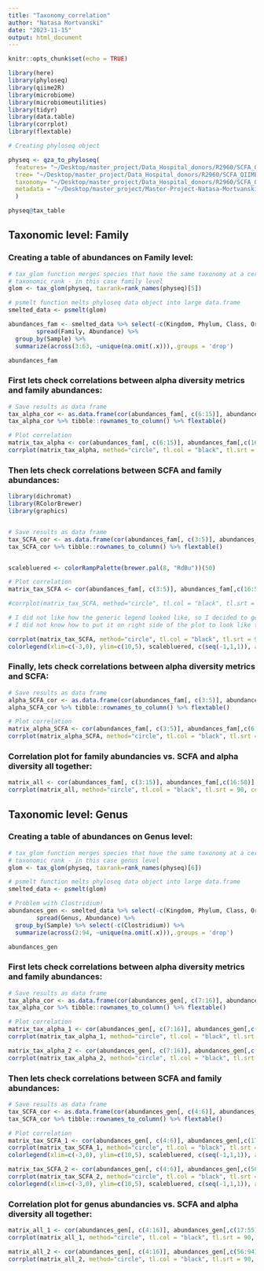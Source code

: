 ```yaml
---
title: "Taxonomy_correlation"
author: "Natasa Mortvanski"
date: "2023-11-15"
output: html_document
---
```


```r
knitr::opts_chunk$set(echo = TRUE)
```


```r
library(here)
library(phyloseq)
library(qiime2R)
library(microbiome)
library(microbiomeutilities)
library(tidyr)
library(data.table)
library(corrplot)
library(flextable)

# Creating phyloseq object

physeq <- qza_to_phyloseq(
  features= "~/Desktop/master_project/Data_Hospital_donors/R2960/SCFA_QIIME2_analysis/table-dada2.qza",
  tree= "~/Desktop/master_project/Data_Hospital_donors/R2960/SCFA_QIIME2_analysis/rooted-tree.qza",
  taxonomy= "~/Desktop/master_project/Data_Hospital_donors/R2960/SCFA_QIIME2_analysis/taxonomy.qza",
  metadata = "~/Desktop/master_project/Master-Project-Natasa-Mortvanski/01_tidy_data/SCFA_alpha_donors.tsv"
  )

physeq@tax_table
```

## Taxonomic level: Family

### Creating a table of abundances on Family level:

```r
# tax_glom function merges species that have the same taxonomy at a certain 
# taxonomic rank - in this case family level
glom <- tax_glom(physeq, taxrank=rank_names(physeq)[5])

# psmelt function melts phyloseq data object into large data.frame 
smelted_data <- psmelt(glom) 

abundances_fam <- smelted_data %>% select(-c(Kingdom, Phylum, Class, Order)) %>%
        spread(Family, Abundance) %>%
  group_by(Sample) %>%
  summarize(across(3:63, ~unique(na.omit(.x))),.groups = 'drop')

abundances_fam
```

### First lets check correlations between alpha diversity metrics and family abundances:

```r
# Save results as data frame
tax_alpha_cor <- as.data.frame(cor(abundances_fam[, c(6:15)], abundances_fam[,c(16:50)]))
tax_alpha_cor %>% tibble::rownames_to_column() %>% flextable()

# Plot correlation 
matrix_tax_alpha <- cor(abundances_fam[, c(6:15)], abundances_fam[,c(16:50)] , method = "spearman")
corrplot(matrix_tax_alpha, method="circle", tl.col = "black", tl.srt = 90, col.lim = c(-1,1), is.corr = FALSE)
```

### Then lets check correlations between SCFA and family abundances:

```r
library(dichromat)
library(RColorBrewer)
library(graphics)


# Save results as data frame
tax_SCFA_cor <- as.data.frame(cor(abundances_fam[, c(3:5)], abundances_fam[,c(16:50)]))
tax_SCFA_cor %>% tibble::rownames_to_column() %>% flextable()


scalebluered <- colorRampPalette(brewer.pal(8, "RdBu"))(50)

# Plot correlation 
matrix_tax_SCFA <- cor(abundances_fam[, c(3:5)], abundances_fam[,c(16:50)] , method = "spearman")

#corrplot(matrix_tax_SCFA, method="circle", tl.col = "black", tl.srt = 90, col.lim = c(-1,1), is.corr = FALSE) 

# I did not like how the generic legend looked like, so I decided to generate legend separately. However,
# I did not know how to put it on right side of the plot to look like the other plots, so I put it on the left side...

corrplot(matrix_tax_SCFA, method="circle", tl.col = "black", tl.srt = 90, cl.pos="n") 
colorlegend(xlim=c(-3,0), ylim=c(10,5), scalebluered, c(seq(-1,1,1)), align="r", vertical=TRUE, addlabels=TRUE)
```

### Finally, lets check correlations between alpha diversity metrics and SCFA:

```r
# Save results as data frame
alpha_SCFA_cor <- as.data.frame(cor(abundances_fam[, c(3:5)], abundances_fam[,c(6:15)]))
alpha_SCFA_cor %>% tibble::rownames_to_column() %>% flextable()

# Plot correlation 
matrix_alpha_SCFA <- cor(abundances_fam[, c(3:5)], abundances_fam[,c(6:15)] , method = "spearman")
corrplot(matrix_alpha_SCFA, method="circle", tl.col = "black", tl.srt = 90, col.lim = c(-1,1), is.corr = FALSE)
```

### Correlation plot for family abundancies vs. SCFA and alpha diversity all together:

```r
matrix_all <- cor(abundances_fam[, c(3:15)], abundances_fam[,c(16:50)] , method = "spearman")
corrplot(matrix_all, method="circle", tl.col = "black", tl.srt = 90, col.lim = c(-1,1), is.corr = FALSE)
```

## Taxonomic level: Genus

### Creating a table of abundances on Genus level:
 
```r
# tax_glom function merges species that have the same taxonomy at a certain 
# taxonomic rank - in this case genus level
glom <- tax_glom(physeq, taxrank=rank_names(physeq)[6])

# psmelt function melts phyloseq data object into large data.frame 
smelted_data <- psmelt(glom) 

# Problem with Clostridium!
abundances_gen <- smelted_data %>% select(-c(Kingdom, Phylum, Class, Order, Family)) %>%
        spread(Genus, Abundance) %>%
  group_by(Sample) %>% select(-c(Clostridium)) %>%
  summarize(across(2:94, ~unique(na.omit(.x))),.groups = 'drop')

abundances_gen
```

### First lets check correlations between alpha diversity metrics and family abundances:

```r
# Save results as data frame
tax_alpha_cor <- as.data.frame(cor(abundances_gen[, c(7:16)], abundances_gen[,c(17:94)]))
tax_alpha_cor %>% tibble::rownames_to_column() %>% flextable()

# Plot correlation 
matrix_tax_alpha_1 <- cor(abundances_gen[, c(7:16)], abundances_gen[,c(17:55)] , method = "spearman")
corrplot(matrix_tax_alpha_1, method="circle", tl.col = "black", tl.srt = 90, tl.cex =0.9, col.lim = c(-1,1), is.corr = FALSE)

matrix_tax_alpha_2 <- cor(abundances_gen[, c(7:16)], abundances_gen[,c(56:94)] , method = "spearman")
corrplot(matrix_tax_alpha_2, method="circle", tl.col = "black", tl.srt = 90, tl.cex =0.9, col.lim = c(-1,1), is.corr = FALSE)
```

### Then lets check correlations between SCFA and family abundances:

```r
# Save results as data frame
tax_SCFA_cor <- as.data.frame(cor(abundances_gen[, c(4:6)], abundances_gen[,c(17:94)]))
tax_SCFA_cor %>% tibble::rownames_to_column() %>% flextable()

# Plot correlation 
matrix_tax_SCFA_1 <- cor(abundances_gen[, c(4:6)], abundances_gen[,c(17:55)] , method = "spearman")
corrplot(matrix_tax_SCFA_1, method="circle", tl.col = "black", tl.srt = 90, cl.pos="n", is.corr = FALSE)
colorlegend(xlim=c(-3,0), ylim=c(10,5), scalebluered, c(seq(-1,1,1)), align="r", vertical=TRUE, addlabels=TRUE)

matrix_tax_SCFA_2 <- cor(abundances_gen[, c(4:6)], abundances_gen[,c(56:94)] , method = "spearman")
corrplot(matrix_tax_SCFA_2, method="circle", tl.col = "black", tl.srt = 90, cl.pos="n", is.corr = FALSE)
colorlegend(xlim=c(-3,0), ylim=c(10,5), scalebluered, c(seq(-1,1,1)), align="r", vertical=TRUE, addlabels=TRUE)

```

### Correlation plot for genus abundancies vs. SCFA and alpha diversity all together:

```r
matrix_all_1 <- cor(abundances_gen[, c(4:16)], abundances_gen[,c(17:55)] , method = "spearman")
corrplot(matrix_all_1, method="circle", tl.col = "black", tl.srt = 90, tl.cex =0.9, col.lim = c(-1,1), is.corr = FALSE)

matrix_all_2 <- cor(abundances_gen[, c(4:16)], abundances_gen[,c(56:94)] , method = "spearman")
corrplot(matrix_all_2, method="circle", tl.col = "black", tl.srt = 90, tl.cex =0.9, col.lim = c(-1,1), is.corr = FALSE)
```
